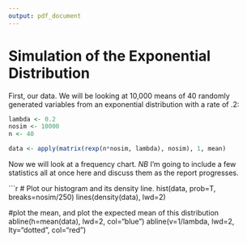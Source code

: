 ```yaml
---
output: pdf_document
---
```

Simulation of the Exponential Distribution
==========================================

First, our data. We will be looking at 10,000 means of 40 randomly generated variables
from an exponential distribution with a rate of .2:  

```r
lambda <- 0.2
nosim <- 10000
n <- 40

data <- apply(matrix(rexp(n*nosim, lambda), nosim), 1, mean)
```

Now we will look at a frequency chart. 
*NB* I'm going to include a few statistics all at once here and discuss them as the report progresses.

```r
# Plot our histogram and its density line.
hist(data, prob=T, breaks=nosim/250)
lines(density(data), lwd=2)

#plot the mean, and plot the expected mean of this distribution
abline(h=mean(data), lwd=2, col="blue")
abline(v=1/lambda, lwd=2, lty="dotted", col="red")